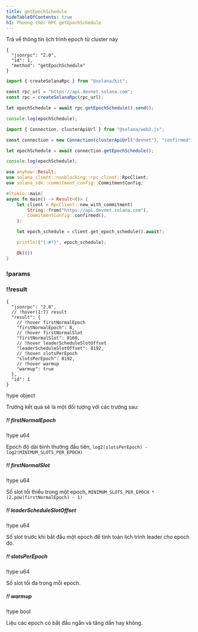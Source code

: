 ```yaml
---
title: getEpochSchedule
hideTableOfContents: true
h1: Phương thức RPC getEpochSchedule
---
```


Trả về thông tin lịch trình epoch từ cluster này

<APIMethod>

```jsonc !!request curl
{
  "jsonrpc": "2.0",
  "id": 1,
  "method": "getEpochSchedule"
}
```

```ts !!request title="Kit"
import { createSolanaRpc } from "@solana/kit";

const rpc_url = "https://api.devnet.solana.com";
const rpc = createSolanaRpc(rpc_url);

let epochSchedule = await rpc.getEpochSchedule().send();

console.log(epochSchedule);
```

```ts !!request title="web3.js"
import { Connection, clusterApiUrl } from "@solana/web3.js";

const connection = new Connection(clusterApiUrl("devnet"), "confirmed");

let epochSchedule = await connection.getEpochSchedule();

console.log(epochSchedule);
```

```rs !!request title="Rust"
use anyhow::Result;
use solana_client::nonblocking::rpc_client::RpcClient;
use solana_sdk::commitment_config::CommitmentConfig;

#[tokio::main]
async fn main() -> Result<()> {
    let client = RpcClient::new_with_commitment(
        String::from("https://api.devnet.solana.com"),
        CommitmentConfig::confirmed(),
    );

    let epoch_schedule = client.get_epoch_schedule().await?;

    println!("{:#?}", epoch_schedule);

    Ok(())
}
```

### !params

### !!result

```jsonc !response
{
  "jsonrpc": "2.0",
  // !hover(1:7) result
  "result": {
    // !hover firstNormalEpoch
    "firstNormalEpoch": 8,
    // !hover firstNormalSlot
    "firstNormalSlot": 8160,
    // !hover leaderScheduleSlotOffset
    "leaderScheduleSlotOffset": 8192,
    // !hover slotsPerEpoch
    "slotsPerEpoch": 8192,
    // !hover warmup
    "warmup": true
  },
  "id": 1
}
```

!type object

Trường kết quả sẽ là một đối tượng với các trường sau:

##### !! firstNormalEpoch

!type u64

Epoch độ dài bình thường đầu tiên,
`log2(slotsPerEpoch) - log2(MINIMUM_SLOTS_PER_EPOCH)`

##### !! firstNormalSlot

!type u64

Số slot tối thiểu trong một epoch,
`MINIMUM_SLOTS_PER_EPOCH * (2.pow(firstNormalEpoch) - 1)`

##### !! leaderScheduleSlotOffset

!type u64

Số slot trước khi bắt đầu một epoch để tính toán lịch trình leader cho epoch đó.

##### !! slotsPerEpoch

!type u64

Số slot tối đa trong mỗi epoch.

##### !! warmup

!type bool

Liệu các epoch có bắt đầu ngắn và tăng dần hay không.

</APIMethod>
